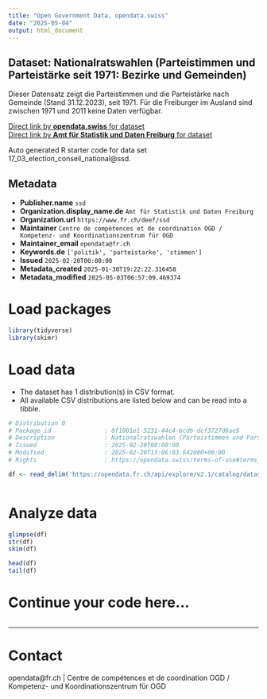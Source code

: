 ```yaml
---
title: "Open Government Data, opendata.swiss"
date: "2025-05-04"
output: html_document
---
```


## Dataset: Nationalratswahlen (Parteistimmen und Parteistärke seit 1971: Bezirke und Gemeinden)

Dieser Datensatz zeigt die Parteistimmen und die Parteistärke nach Gemeinde (Stand 31.12.2023), seit 1971. Für die Freiburger im Ausland sind zwischen 1971 und 2011 keine Daten verfügbar.

[Direct link by **opendata.swiss** for dataset](https://opendata.swiss/de/dataset/nationalratswahlen-parteistimmen-und-parteistarke-seit-1971-bezirke-und-gemeinden)<br>
[Direct link by **Amt für Statistik und Daten Freiburg** for dataset](https://opendata.fr.ch/explore/dataset/17_03_election_conseil_national/)

Auto generated R starter code for data set 17_03_election_conseil_national@ssd.

## Metadata

- **Publisher.name** `ssd`
- **Organization.display_name.de** `Amt für Statistik und Daten Freiburg`
- **Organization.url** `https://www.fr.ch/deef/ssd`
- **Maintainer** `Centre de compétences et de coordination OGD / Kompetenz- und Koordinationszentrum für OGD`
- **Maintainer_email** `opendata@fr.ch`
- **Keywords.de** `['politik', 'parteistarke', 'stimmen']`
- **Issued** `2025-02-20T00:00:00`
- **Metadata_created** `2025-01-30T19:22:22.316458`
- **Metadata_modified** `2025-05-03T06:57:09.469374`


# Load packages

```r

library(tidyverse)
library(skimr)

```

# Load data

-   The dataset has 1 distribution(s) in CSV format.
-   All available CSV distributions are listed below and can be read into a tibble.

```r

# Distribution 0
# Package_id               : 0f1001e1-5231-44c4-bcdb-dcf3727d6ae9
# Description              : Nationalratswahlen (Parteistimmen und Parteistärke seit 1971: Bezirke und Gemeinden) (csv)
# Issued                   : 2025-02-20T00:00:00
# Modified                 : 2025-02-20T13:06:03.642000+00:00
# Rights                   : https://opendata.swiss/terms-of-use#terms_by

df <- read_delim('https://opendata.fr.ch/api/explore/v2.1/catalog/datasets/17_03_election_conseil_national/exports/csv?use_labels=true')



```

# Analyze data

```r

glimpse(df)
str(df)
skim(df)

head(df)
tail(df)

```

# Continue your code here...

```r

```

------------------------------------------------------------------------

# Contact

opendata@fr.ch | Centre de compétences et de coordination OGD / Kompetenz- und Koordinationszentrum für OGD
